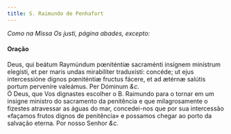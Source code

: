 ```yaml
---
title: S. Raimundo de Penhafort
---
```


<em>Como na Missa Os justi, página abades, excepto:</em>

<h4 class="text-center">Oração</h4>
<div class="container-fluid">
  <div class="row">
    <div class="col-6 dropcaps text-justify">
      Deus, qui beátum Raymúndum pœniténtiæ sacraménti insígnem minístrum
      elegísti, et per maris undas mirabíliter traduxísti: concéde; ut ejus
      intercessióne dignos pœniténtiæ fructus fácere, et ad ætérnæ salútis
      portum perveníre valeámus. Per Dóminum <em>&c.</em>
    </div>
    <div class="col-6 dropcaps text-justify">
      Ó Deus, que Vos dignastes escolher o B. Raimundo para o tornar em um
      insigne ministro do sacramento da penitência e que milagrosamente o
      fizestes atravessar as águas do mar, concedei-nos que por sua intercessão
      «façamos frutos dignos de penitência» e possamos chegar ao porto da
      salvação eterna. Por nosso Senhor <em>&c.</em>
    </div>
  </div>
</div>
